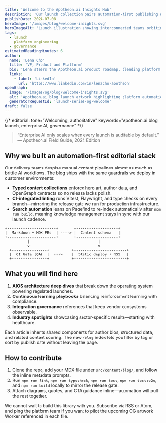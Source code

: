 ```yaml
---
title: 'Welcome to the Apotheon.ai Insights Hub'
description: 'Our launch collection pairs automation-first publishing with enterprise AI guidance so every stakeholder can ship safely.'
publishDate: 2024-07-08
heroImage: '/images/blog/welcome-insights.svg'
heroImageAlt: 'Launch illustration showing interconnected teams orbiting a shared AI operating system'
tags:
  - launch
  - platform-engineering
  - governance
estimatedReadingMinutes: 6
author:
  name: 'Lena Cho'
  title: 'VP, Product and Platform'
  bio: 'Lena steers the Apotheon.ai product roadmap, blending platform rigor with the enablement programs enterprises need to scale AI responsibly.'
  links:
    - label: 'LinkedIn'
      url: 'https://www.linkedin.com/in/lenacho-apotheon'
openGraph:
  image: '/images/og/blog/welcome-insights.svg'
  alt: 'Apotheon.ai blog launch artwork highlighting platform automation pillars'
  generatorRequestId: 'launch-series-og-welcome'
draft: false
---
```


{/* editorial: tone="Welcoming, authoritative" keywords="Apotheon.ai blog launch, enterprise AI, governance" */}

> “Enterprise AI only scales when every launch is auditable by default.” — Apotheon.ai Field Guide, 2024 Edition

## Why we built an automation-first editorial stack

Our delivery teams despise manual content pipelines almost as much as brittle AI workflows. The blog ships with the same guardrails we deploy in customer environments:

- **Typed content collections** enforce hero art, author data, and OpenGraph contracts so no release lacks polish.
- **CI-integrated linting** runs Vitest, Playwright, and type checks on every branch—mirroring the release gate we run for production infrastructure.
- **Search automation** leans on Pagefind to re-index automatically after `npm run build`, meaning knowledge management stays in sync with our launch cadence.

```text
+----------------------+       +-------------------+
|  Markdown + MDX PRs  | ----> |  Content schema   |
+----------------------+       +-------------------+
          |                               |
          v                               v
  +----------------+          +------------------------+
  |  CI Gate (QA)  |  --->    |  Static deploy + RSS   |
  +----------------+          +------------------------+
```

## What you will find here

1. **AIOS architecture deep dives** that break down the operating system powering regulated launches.
2. **Continuous learning playbooks** balancing reinforcement learning with compliance.
3. **Integration governance** references that keep vendor ecosystems observable.
4. **Industry spotlights** showcasing sector-specific results—starting with healthcare.

Each article inherits shared components for author bios, structured data, and related content scoring. The new `/blog` index lets you filter by tag or sort by publish date without leaving the page.

## How to contribute

1. Clone the repo, add your MDX file under `src/content/blog/`, and follow the inline metadata prompts.
2. Run `npm run lint`, `npm run typecheck`, `npm run test`, `npm run test:e2e`, and `npm run build` locally to mirror the release gate.
3. Attach diagrams, quotes, and CTA guidance inline—automation will pull the rest together.

We cannot wait to build this library with you. Subscribe via RSS or Atom, and ping the platform team if you want to pilot the upcoming OG artwork Worker referenced in each file.
